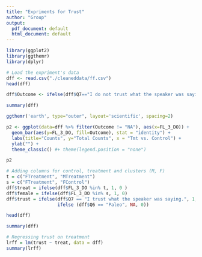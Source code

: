 ```yaml
---
title: "Expriments for Trust"
author: "Group"
output:
  pdf_document: default
  html_document: default
---
```


```r
library(ggplot2)
library(ggthemr)
library(dplyr)
```

```r
# Load the expriment's data
dff <- read.csv("./cleaneddata/ff.csv")
head(dff)
``` 
```r
dff$Outcome <- ifelse(dff$Q7=="I do not trust what the speaker was saying.", "Trust", ifelse(dff$Q7=="I trust what the speaker was saying.", "No Trust", "NA"))

summary(dff)
```


```r
ggthemr('earth', type="outer", layout='scientific', spacing=2)

p2 <- ggplot(data=dff %>% filter(Outcome != "NA"), aes(x=FL_3_DO)) +
  geom_bar(aes(y=FL_3_DO, fill=Outcome), stat = "identity") +
  labs(title="Counts", y="Total Counts", x = "Tmt vs. Control") +
  ylab("") +
  theme_classic() #+ theme(legend.position = "none")

p2
```

```r
# Adding columns for control, treatment and clusters (M, F)
t = c("FTreatment", "MTreatment")
s = c("FTreatment", "FControl")
dff$treat = ifelse(dff$FL_3_DO %in% t, 1, 0 )
dff$female = ifelse(dff$FL_3_DO %in% s, 1, 0)
dff$trust = ifelse(dff$Q7 == "I trust what the speaker was saying.", 1,
                   ifelse (dff$Q6 == "Paleo", NA, 0))
```
```r
head(dff)
```
```r
summary(dff)
```
```r
# Regressing trust on treatment
lrff = lm(trust ~ treat, data = dff)
summary(lrff)
```



